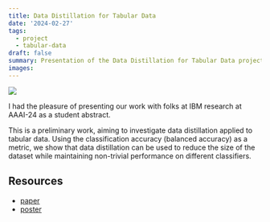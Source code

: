 ```yaml
---
title: Data Distillation for Tabular Data
date: '2024-02-27'
tags: 
  - project
  - tabular-data
draft: false
summary: Presentation of the Data Distillation for Tabular Data project at AAAI-24
images: 
---
```


![](/static/images/tabdd-aaai/poster-img.png)

I had the pleasure of presenting our work with folks at IBM research at AAAI-24 as a student abstract. 

This is a preliminary work, aiming to investigate data distillation applied to tabular data.
Using the classification accuracy (balanced accuracy) as a metric, we show that data distillation can be used to reduce the size of the dataset while maintaining non-trivial performance on different classifiers.

## Resources
- [paper](/static/pdf/tabdd-aaai/paper.pdf)
- [poster](/static/pdf/tabdd-aaai/poster.pdf)
